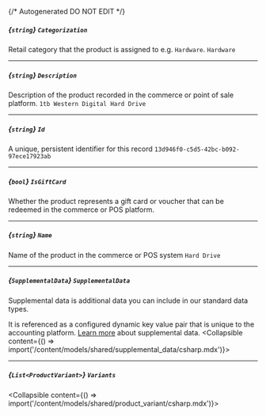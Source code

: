 {/* Autogenerated DO NOT EDIT  */}

##### *{`string`}* `Categorization`
Retail category that the product is assigned to e.g. `Hardware`.
`Hardware`

---
##### *{`string`}* `Description`
Description of the product recorded in the commerce or point of sale platform.
`1tb Western Digital Hard Drive`

---
##### *{`string`}* `Id`
A unique, persistent identifier for this record
`13d946f0-c5d5-42bc-b092-97ece17923ab`

---
##### *{`bool`}* `IsGiftCard`
Whether the product represents a gift card or voucher that
can be redeemed in the commerce or POS platform.


---
##### *{`string`}* `Name`
Name of the product in the commerce or POS system
`Hard Drive`

---
##### *{`SupplementalData`}* `SupplementalData`
Supplemental data is additional data you can include in our standard data types. 

It is referenced as a configured dynamic key value pair that is unique to the accounting platform. [Learn more](https://docs.codat.io/using-the-api/supplemental-data/overview) about supplemental data.
<Collapsible content={() => import('/content/models/shared/supplemental_data/csharp.mdx')}>
</Collapsible>

---
##### *{`List<ProductVariant>`}* `Variants`
<Collapsible content={() => import('/content/models/shared/product_variant/csharp.mdx')}>
</Collapsible>

